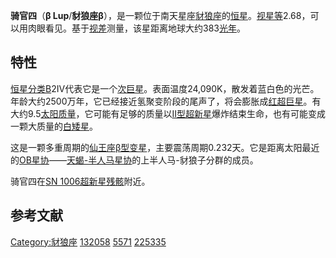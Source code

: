 {{Starbox begin
| name = 骑官四
}}
{{Starbox image
| image = 
     <div style="position: relative">[[File:Lupus_IAU.svg|250px]]
     <div style="position: absolute; left: 53.2%; top: 46.2%;">[[File:Cercle_rouge_100%.svg|12px]]</div>
     </div>
| caption=骑官四的位置 (红圈处)
}}
{{Starbox observe
| epoch = [[J2000.0|J2000.0]]
| constell = [[豺狼座|豺狼座]]<ref name=SIMBAD>{{cite web
 | url=http://simbad.u-strasbg.fr/simbad/sim-id?Ident=HR+5571
 | title=Pulsating variable Star
 | publisher=Centre de Données astronomiques de Strasbourg
 | work=SIMBAD
 | accessdate=2012-07-13
 | archive-date=2016-03-17
 | archive-url=https://web.archive.org/web/20160317095040/http://simbad.u-strasbg.fr/simbad/sim-id?Ident=HR+5571
 | dead-url=no
 }}</ref><ref name=DATA>{{cite web
 | url=http://vizier.u-strasbg.fr/viz-bin/VizieR-5?-out.add=.&-source=5050&-corr=PK=HR&-out.max=9999&HR=5571
 | title=VizieR Detailed Page
 | accessdate=2012-07-13
 | archive-date=2016-03-04
 | archive-url=https://web.archive.org/web/20160304234608/http://vizier.u-strasbg.fr/viz-bin/VizieR-5?-out.add=.&-source=5050&-corr=PK=HR&-out.max=9999&HR=5571
 | dead-url=no
 }}</ref>
| 星官 = 
| ra = {{RA|14|58|31.9}}<ref name=SIMBAD /><ref name=DATA />
| dec = {{DEC|-43|8|2}}<ref name=SIMBAD /><ref name=DATA />
| appmag_v = 2.68<ref name=SIMBAD /><ref name=DATA />
}}
{{Starbox character
| class = B2IV-III<ref name=SIMBAD /><ref name=DATA />
| b-v = -0.23<ref name=SIMBAD /><ref name=DATA />
| u-b = -0.90<ref name=SIMBAD /><ref name=DATA />
| r-i = -0.17<ref name=SIMBAD /><ref name=DATA />
| variable = [[仙王座β型变星|仙王座β型变星]]
}}
{{Starbox astrometry 
| radial_v = +0.1 ± 1.0
| prop_mo_ra  = −35.78
| prop_mo_dec = −39.83
| parallax = 8.52
| p_error  = 0.18
| parallax_footnote = 
| absmag_v = -2.77
}}
{{Starbox detail
| mass     = 9.5
| radius   = 5.5
| luminosity  = 9,000
| temperature = 24,090
| metal_fe = {{nowrap|−0.35 ± 0.11}}
| rotational_velocity = 92
| age_myr  = {{nowrap|24.6 ± 2.7}}
}}
{{Starbox catalog
| names =CD-42 9853，[[SAO星表|SAO]] 225335，[[HD星表|HD]] 132058，[[HR星表|HR]] 5571}}
{{Starbox reference |Simbad=HR+5571}}
{{Starbox end}}

'''骑官四'''（'''β Lup'''/'''豺狼座β'''），是一颗位于南天星座[[豺狼座|豺狼座]]的[[恒星|恒星]]。[[视星等|视星等]]2.68，可以用肉眼看见。基于[[视差|视差]]测量，该星距离地球大约383[[光年|光年]]。

==特性==
[[恒星分类|恒星分类]]B2IV代表它是一个[[次巨星|次巨星]]。表面温度24,090K，散发着蓝白色的光芒。年龄大约2500万年，它已经接近氢聚变阶段的尾声了，将会膨胀成[[红超巨星|红超巨星]]。有大约9.5[[太阳质量|太阳质量]]，它可能有足够的质量以[[II型超新星|II型超新星]]爆炸结束生命，也有可能变成一颗大质量的[[白矮星|白矮星]]。

这是一颗多重周期的[[仙王座β型变星|仙王座β型变星]]，主要震荡周期0.232天。它是距离太阳最近的[[OB星协|OB星协]]——[[天蝎-半人马星协|天蝎-半人马星协]]的上半人马-豺狼子分群的成员。

骑官四在[[SN_1006|SN 1006]][[超新星残骸|超新星残骸]]附近。

== 参考文献 ==
{{reflist}}


{{豺狼座恒星}}
{{星官|骑官|10|0}}
[[Category:豺狼座|Category:豺狼座]]
[[Category:HD和HDE天體|132058]]
[[Category:HR天體|5571]]
[[Category:SAO天體|225335]]